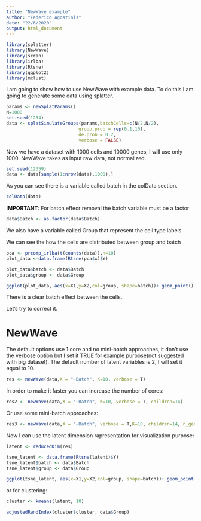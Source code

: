 ```yaml
---
title: "NewWave example"
author: "Federico Agostinis"
date: "22/6/2020"
output: html_document
---
```


```r
library(splatter)
library(NewWave)
library(scran)
library(irlba)
library(Rtsne)
library(ggplot2)
library(mclust)
```

I am going to show how to use NewWave with example data. To do this I am going to generate some data using splatter.

```r
params <- newSplatParams()
N=1000
set.seed(1234)
data <- splatSimulateGroups(params,batchCells=c(N/2,N/2),
                           group.prob = rep(0.1,10),
                           de.prob = 0.2,
                           verbose = FALSE) 
```

Now we have a dataset with 1000 cells and 10000 genes, I will use only 1000.
NewWave takes as input raw data, not normalized.

```r
set.seed(12359)
data <- data[sample(1:nrow(data),1000),]
```

As you can see there is a variable called batch in the colData section.

```r
colData(data)
```

**IMPORTANT:** For batch effecr removal the batch variable must be a factor

```r
data$Batch <- as.factor(data$Batch)
```

We also have a variable called Group that represent the cell type labels.

We can see the how the cells are distributed between group and batch
```r
pca <- prcomp_irlba(t(counts(data)),n=10)
plot_data <-data.frame(Rtsne(pca$x)$Y)
```

```r
plot_data$batch <- data$Batch
plot_data$group <- data$Group
```

```r
ggplot(plot_data, aes(x=X1,y=X2,col=group, shape=batch))+ geom_point()
```

There is a clear batch effect between the cells.

Let's try to correct it.

# NewWave

The default options use 1 core and no mini-batch approaches, it don't use the verbose option but I set it TRUE for example purpose(not suggested with big dataset).
The default number of latent variables is 2, I will set it equal to 10.
```r
res <- newWave(data,X = "~Batch", K=10, verbose = T)
```
In order to make it faster you can increase the number of cores:
```r
res2 <- newWave(data,X = "~Batch", K=10, verbose = T, children=14)
```

Or use some mini-batch approaches:

```r
res3 <- newWave(data,X = "~Batch", verbose = T,K=10, children=14, n_gene_disp=100,  n_gene_par = 100, n_cell_par = 100, commondispersion = F)
```

Now I can use the latent dimension rapresentation for  visualization purpose:

```r
latent <- reducedDim(res)

tsne_latent <- data.frame(Rtsne(latent)$Y)
tsne_latent$batch <- data$Batch
tsne_latent$group <- data$Group
```

```r
ggplot(tsne_latent, aes(x=X1,y=X2,col=group, shape=batch))+ geom_point()
```

or for clustering:

```r
cluster <- kmeans(latent, 10)

adjustedRandIndex(cluster$cluster, data$Group)
```

